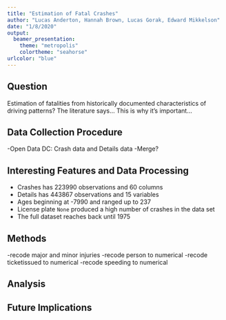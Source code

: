 ```yaml
---
title: "Estimation of Fatal Crashes"
author: "Lucas Anderton, Hannah Brown, Lucas Gorak, Edward Mikkelson"
date: "1/8/2020"
output: 
  beamer_presentation: 
    theme: "metropolis"
    colortheme: "seahorse"
urlcolor: "blue"
---
```


## Question
Estimation of fatalities from historically documented characteristics of driving patterns?
The literature says...
This is why it's important... 

## Data Collection Procedure
-Open Data DC: Crash data and Details data
-Merge?

## Interesting Features and Data Processing 
- Crashes has 223990 observations and 60 columns 
- Details has 443867 observations and 15 variables
- Ages beginning at -7990 and ranged up to 237
- License plate `None` produced a high number of crashes in the data set
- The full dataset reaches back until 1975

## Methods
-recode major and minor injuries
-recode person to numerical
-recode ticketissued to numerical
-recode speeding to numerical

## Analysis

## Future Implications